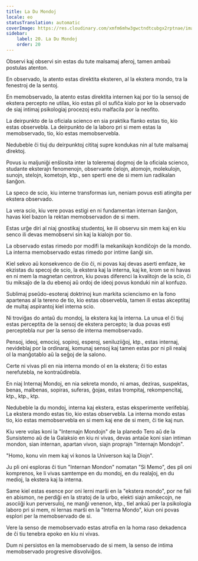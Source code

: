 ```yaml
---
title: La Du Mondoj
locale: eo
statusTranslation: automatic
coverImage: https://res.cloudinary.com/xmfm6mhw3gwctndtcubgx2rptnae/image/upload/v1740468922/small_cover_tratado_de_psicologia_revolucionaria_a4c0dca4e0.webp
sidebar:
    label: 20. La Du Mondoj
    order: 20
---
```

Observi kaj observi sin estas du tute malsamaj aferoj, tamen ambaŭ postulas atenton.

En observado, la atento estas direktita eksteren, al la ekstera mondo, tra la fenestroj de la sentoj.

En memobservado, la atento estas direktita internen kaj por tio la sensoj de ekstera percepto ne utilas, kio estas pli ol sufiĉa kialo por ke la observado de siaj intimaj psikologiaj procezoj estu malfacila por la neofito.

La deirpunkto de la oficiala scienco en sia praktika flanko estas tio, kio estas observebla. La deirpunkto de la laboro pri si mem estas la memobservado, tio, kio estas memobservebla.

Nedubeble ĉi tiuj du deirpunktoj cititaj supre kondukas nin al tute malsamaj direktoj.

Povus iu maljuniĝi enŝlosita inter la toleremaj dogmoj de la oficiala scienco, studante eksterajn fenomenojn, observante ĉelojn, atomojn, molekulojn, sunojn, stelojn, kometojn, ktp., sen sperti ene de si mem iun radikalan ŝanĝon.

La speco de scio, kiu interne transformas iun, neniam povus esti atingita per ekstera observado.

La vera scio, kiu vere povas estigi en ni fundamentan internan ŝanĝon, havas kiel bazon la rektan memobservadon de si mem.

Estas urĝe diri al niaj gnostikaj studentoj, ke ili observu sin mem kaj en kiu senco ili devas memobservi sin kaj la kialojn por tio.

La observado estas rimedo por modifi la mekanikajn kondiĉojn de la mondo. La interna memobservado estas rimedo por intime ŝanĝi sin.

Kiel sekvo aŭ konsekvenco de ĉio ĉi, ni povas kaj devas aserti emfaze, ke ekzistas du specoj de scio, la ekstera kaj la interna, kaj ke, krom se ni havas en ni mem la magnetan centron, kiu povas diferenci la kvalitojn de la scio, ĉi tiu miksaĵo de la du ebenoj aŭ ordoj de ideoj povus konduki nin al konfuzo.

Sublimaj pseŭdo-esoteraj doktrinoj kun markita sciencismo en la fono apartenas al la tereno de tio, kio estas observebla, tamen ili estas akceptitaj de multaj aspirantoj kiel interna scio.

Ni troviĝas do antaŭ du mondoj, la ekstera kaj la interna. La unua el ĉi tiuj estas perceptita de la sensoj de ekstera percepto; la dua povas esti perceptebla nur per la senso de interna memobservado.

Pensoj, ideoj, emocioj, sopiroj, esperoj, seniluziiĝoj, ktp., estas internaj, nevideblaj por la ordinaraj, komunaj sensoj kaj tamen estas por ni pli realaj ol la manĝotablo aŭ la seĝoj de la salono.

Certe ni vivas pli en nia interna mondo ol en la ekstera; ĉi tio estas nerefutebla, ne kontraŭdirebla.

En niaj Internaj Mondoj, en nia sekreta mondo, ni amas, deziras, suspektas, benas, malbenas, sopiras, suferas, ĝojas, estas trompitaj, rekompencitaj, ktp., ktp., ktp.

Nedubeble la du mondoj, interna kaj ekstera, estas eksperimente verifeblaj. La ekstera mondo estas tio, kio estas observebla. La interna mondo estas tio, kio estas memobservebla en si mem kaj ene de si mem, ĉi tie kaj nun.

Kiu vere volas koni la "Internajn Mondojn" de la planedo Tero aŭ de la Sunsistemo aŭ de la Galaksio en kiu ni vivas, devas antaŭe koni sian intiman mondon, sian internan, apartan vivon, siajn proprajn "Internajn Mondojn".

"Homo, konu vin mem kaj vi konos la Universon kaj la Diojn".

Ju pli oni esploras ĉi tiun "Internan Mondon" nomatan "Si Memo", des pli oni komprenos, ke li vivas samtempe en du mondoj, en du realaĵoj, en du medioj, la ekstera kaj la interna.

Same kiel estas esence por oni lerni marŝi en la "ekstera mondo", por ne fali en abismon, ne perdiĝi en la stratoj de la urbo, elekti siajn amikecojn, ne asociiĝi kun perversuloj, ne manĝi venenon, ktp., tiel ankaŭ per la psikologia laboro pri si mem, ni lernas marŝi en la "Interna Mondo", kiun oni povas esplori per la memobservado de si.

Vere la senso de memobservado estas atrofia en la homa raso dekadenca de ĉi tiu tenebra epoko en kiu ni vivas.

Dum ni persistos en la memobservado de si mem, la senso de intima memobservado progresive disvolviĝos.

